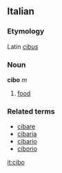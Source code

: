 ==Italian==
===Etymology===
Latin ''[[cibus]]''
===Noun===
'''cibo''' ''m''

# [[food]]

===Related terms===
*[[cibare]]
*[[cibaria]]
*[[cibario]]
*[[ciborio]]

[[it:cibo]]